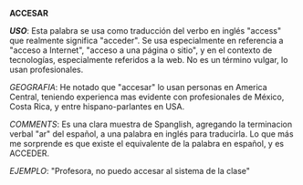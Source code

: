 '''ACCESAR'''

'''''USO''''': Esta palabra se usa como traducción del verbo en inglés "access" que realmente significa "acceder". Se usa especialmente en referencia a "acceso a Internet", "acceso a una página o sitio", y en el contexto de tecnologías, especialmente referidos a la web.
No es un término vulgar, lo usan profesionales.

''GEOGRAFIA'': He notado que "accesar" lo usan personas en America Central, teniendo experienca mas evidente con profesionales de México, Costa Rica, y entre hispano-parlantes en USA.

''COMMENTS'': Es una clara muestra de Spanglish, agregando la terminacion verbal "ar" del español, a una palabra en inglés para traducirla.
Lo que más me sorprende es que existe el equivalente de la palabra en español, y es ACCEDER.

''EJEMPLO'': "Profesora, no puedo accesar al sistema de la clase"